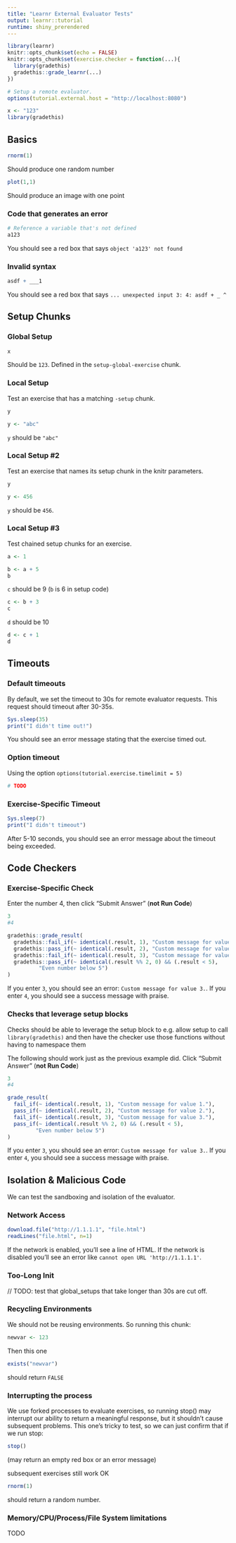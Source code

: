 ```yaml
---
title: "Learnr External Evaluator Tests"
output: learnr::tutorial
runtime: shiny_prerendered
---
```


```r
library(learnr)
knitr::opts_chunk$set(echo = FALSE)
knitr::opts_chunk$set(exercise.checker = function(...){
  library(gradethis)
  gradethis::grade_learnr(...)
})
```

```r
# Setup a remote evaluator.
options(tutorial.external.host = "http://localhost:8080")
```

```r
x <- "123"
library(gradethis)
```


## Basics

```r
rnorm(1)
```

Should produce one random number

```r
plot(1,1)
```

Should produce an image with one point

### Code that generates an error

```r
# Reference a variable that's not defined
a123
```

You should see a red box that says `object 'a123' not found`

### Invalid syntax

```r
asdf + ___1
```

You should see a red box that says `... unexpected input 3: 4: asdf + _ ^`

## Setup Chunks

### Global Setup

```r
x
```

Should be `123`. Defined in the `setup-global-exercise` chunk.

### Local Setup

Test an exercise that has a matching `-setup` chunk.

```r
y
```

```r
y <- "abc"
```

`y` should be `"abc"`

### Local Setup #2

Test an exercise that names its setup chunk in the knitr parameters.

```r
y
```

```r
y <- 456
```

`y` should be `456`.

### Local Setup #3

Test chained setup chunks for an exercise.

```r
a <- 1
```

```r
b <- a + 5
b
```

`c` should be 9 (`b` is 6 in setup code)

```r
c <- b + 3
c
```

`d` should be 10

```r
d <- c + 1
d
```

## Timeouts

### Default timeouts

By default, we set the timeout to 30s for remote evaluator requests. This request should timeout after 30-35s.

```r
Sys.sleep(35)
print("I didn't time out!")
```

You should see an error message stating that the exercise timed out.

### Option timeout

Using the option `options(tutorial.exercise.timelimit = 5)`

```r
# TODO
```

### Exercise-Specific Timeout

```r
Sys.sleep(7)
print("I didn't timeout")
```

After 5-10 seconds, you should see an error message about the timeout being exceeded.

## Code Checkers

### Exercise-Specific Check

Enter the number 4, then click "Submit Answer" (**not Run Code**)
```r
3
#4
```
 
```r
gradethis::grade_result(
  gradethis::fail_if(~ identical(.result, 1), "Custom message for value 1."),
  gradethis::pass_if(~ identical(.result, 2), "Custom message for value 2."),
  gradethis::fail_if(~ identical(.result, 3), "Custom message for value 3."),
  gradethis::pass_if(~ identical(.result %% 2, 0) && (.result < 5),
          "Even number below 5")
)
```

If you enter `3`, you should see an error: `Custom message for value 3.`. If you enter `4`, you should see a success message with praise.


### Checks that leverage setup blocks

Checks should be able to leverage the setup block to e.g. allow setup to call `library(gradethis)` and then have the checker use those functions without having to namespace them

The following should work just as the previous example did. Click "Submit Answer" (**not Run Code**)

```r
3
#4
```
 
```r
grade_result(
  fail_if(~ identical(.result, 1), "Custom message for value 1."),
  pass_if(~ identical(.result, 2), "Custom message for value 2."),
  fail_if(~ identical(.result, 3), "Custom message for value 3."),
  pass_if(~ identical(.result %% 2, 0) && (.result < 5),
         "Even number below 5")
)
```

If you enter `3`, you should see an error: `Custom message for value 3.`. If you enter `4`, you should see a success message with praise.

## Isolation & Malicious Code

We can test the sandboxing and isolation of the evaluator.

### Network Access

```r
download.file("http://1.1.1.1", "file.html")
readLines("file.html", n=1)
```

If the network is enabled, you'll see a line of HTML. If the network is disabled you'll see an error like `cannot open URL 'http://1.1.1.1'`.

### Too-Long Init

// TODO: test that global_setups that take longer than 30s are cut off.

### Recycling Environments

We should not be reusing environments. So running this chunk:

```r
newvar <- 123
```

Then this one

```r
exists("newvar")
```

should return `FALSE`

### Interrupting the process

We use forked processes to evaluate exercises, so running stop() may interrupt our ability to return a meaningful response, but it shouldn't cause subsequent problems. This one's tricky to test, so we can just confirm that if we run stop:

```r
stop()
```

(may return an empty red box or an error message)

subsequent exercises still work OK

```r
rnorm(1)
```

should return a random number.

### Memory/CPU/Process/File System limitations

TODO
